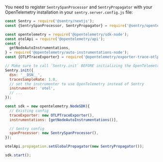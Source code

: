 You need to register `SentrySpanProcessor` and `SentryPropagator` with your OpenTelemetry installation in your `sentry.server.config.js` file:

```javascript {filename:sentry.server.config.js}
const Sentry = require('@sentry/nextjs');
const {SentrySpanProcessor, SentryPropagator} = require('@sentry/opentelemetry-node');

const opentelemetry = require('@opentelemetry/sdk-node');
const otelApi = require('@opentelemetry/api');
const {
  getNodeAutoInstrumentations,
} = require('@opentelemetry/auto-instrumentations-node');
const {OTLPTraceExporter} = require('@opentelemetry/exporter-trace-otlp-grpc');

// Make sure to call `Sentry.init` BEFORE initializing the OpenTelemetry SDK
Sentry.init({
  dsn: '__DSN__',
  tracesSampleRate: 1.0,
  // set the instrumenter to use OpenTelemetry instead of Sentry
  instrumenter: 'otel',
  // ...
});

const sdk = new opentelemetry.NodeSDK({
  // Existing config
  traceExporter: new OTLPTraceExporter(),
  instrumentations: [getNodeAutoInstrumentations()],

  // Sentry config
  spanProcessor: new SentrySpanProcessor(),
});

otelApi.propagation.setGlobalPropagator(new SentryPropagator());

sdk.start();
```
